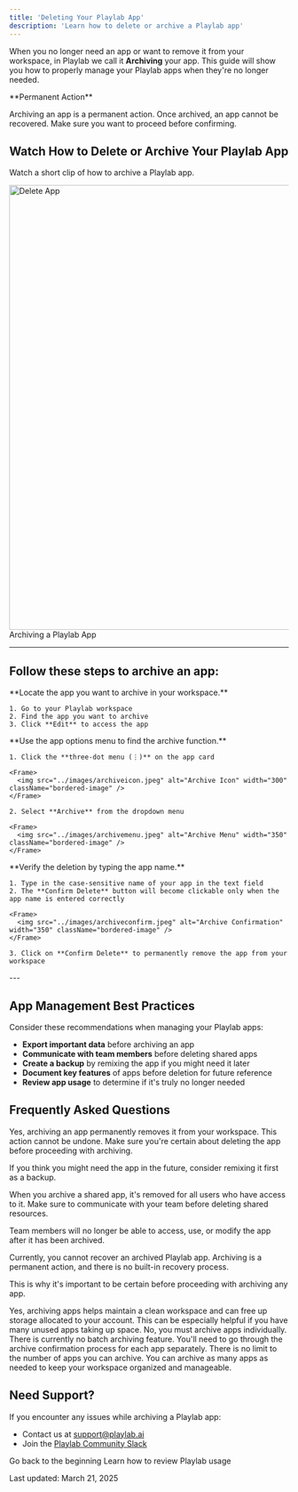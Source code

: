 ```yaml
---
title: 'Deleting Your Playlab App'
description: 'Learn how to delete or archive a Playlab app'
---
```

When you no longer need an app or want to remove it from your workspace, in Playlab we call it **Archiving** your app. This guide will show you how to properly manage your Playlab apps when they're no longer needed.

<Warning>
  **Permanent Action**
  
  Archiving an app is a permanent action. Once archived, an app cannot be recovered. Make sure you want to proceed before confirming.
</Warning>

## <Icon icon="video" size="24" className="inline-block align-text-bottom" /> Watch How to Delete or Archive Your Playlab App

Watch a short clip of how to archive a Playlab app.

<Frame>
  <img src="../images/delete.gif" alt="Delete App" width="800" className="bordered-image" />
  <figcaption>Archiving a Playlab App</figcaption>
</Frame>

---

## <Icon icon="arrow-right" size="24" className="inline-block align-text-bottom" /> Follow these steps to archive an app:

<Steps>
  <Step title="Navigate to Your App">
    **Locate the app you want to archive in your workspace.**
    
    1. Go to your Playlab workspace
    2. Find the app you want to archive
    3. Click **Edit** to access the app
  </Step>

  <Step title="Access Archive Option">
    **Use the app options menu to find the archive function.**
    
    1. Click the **three-dot menu (⋮)** on the app card
    
    <Frame>
      <img src="../images/archiveicon.jpeg" alt="Archive Icon" width="300" className="bordered-image" />
    </Frame>
    
    2. Select **Archive** from the dropdown menu
    
    <Frame>
      <img src="../images/archivemenu.jpeg" alt="Archive Menu" width="350" className="bordered-image" />
    </Frame>
  </Step>

  <Step title="Confirm Deletion">
    **Verify the deletion by typing the app name.**
    
    1. Type in the case-sensitive name of your app in the text field
    2. The **Confirm Delete** button will become clickable only when the app name is entered correctly
    
    <Frame>
      <img src="../images/archiveconfirm.jpeg" alt="Archive Confirmation" width="350" className="bordered-image" />
    </Frame>
    
    3. Click on **Confirm Delete** to permanently remove the app from your workspace
  </Step>
</Steps>
---

## <Icon icon="lightbulb-on" size="24" className="inline-block align-text-bottom" /> App Management Best Practices

Consider these recommendations when managing your Playlab apps:

- **Export important data** before archiving an app
- **Communicate with team members** before deleting shared apps
- **Create a backup** by remixing the app if you might need it later
- **Document key features** of apps before deletion for future reference
- **Review app usage** to determine if it's truly no longer needed

## <Icon icon="circle-question" size="24" className="inline-block align-text-bottom" /> Frequently Asked Questions

<Accordion title="Is app archiving permanent?">
  Yes, archiving an app permanently removes it from your workspace. This action cannot be undone. Make sure you're certain about deleting the app before proceeding with archiving.
  
  If you think you might need the app in the future, consider remixing it first as a backup.
</Accordion>

<Accordion title="What happens to shared apps when I archive them?">
  When you archive a shared app, it's removed for all users who have access to it. Make sure to communicate with your team before deleting shared resources.
  
  Team members will no longer be able to access, use, or modify the app after it has been archived.
</Accordion>

<Accordion title="Can I recover an archived app?">
  Currently, you cannot recover an archived Playlab app. Archiving is a permanent action, and there is no built-in recovery process.
  
  This is why it's important to be certain before proceeding with archiving any app.
</Accordion>

<Accordion title="Will archiving an app free up storage space?">
  Yes, archiving apps helps maintain a clean workspace and can free up storage allocated to your account. This can be especially helpful if you have many unused apps taking up space.
</Accordion>

<Accordion title="Can I archive multiple apps at once?">
  No, you must archive apps individually. There is currently no batch archiving feature. You'll need to go through the archive confirmation process for each app separately.
</Accordion>

<Accordion title="Is there a limit to how many apps I can archive?">
  There is no limit to the number of apps you can archive. You can archive as many apps as needed to keep your workspace organized and manageable.
</Accordion>

## <Icon icon="bullhorn" size="24" className="inline-block align-text-bottom" /> Need Support?

If you encounter any issues while archiving a Playlab app:

* Contact us at [support@playlab.ai](mailto:support@playlab.ai)
* Join the [Playlab Community Slack](https://join.slack.com/t/playlabcommunity/shared_invite/zt-31mhwj7nl-49e1Mw5fYpyHJGOFyDIFtA)

<CardGroup>
  <Card title="Back to Getting Started" icon="arrow-left" href="/getstarted/Getting Started" iconType="duotone">
    Go back to the beginning
  </Card>
  <Card title="Reviewing Playlab Activity" icon="magnifying-glass" href="/getstarted/Reviewing Activity" iconType="duotone">
    Learn how to review Playlab usage
  </Card>
</CardGroup>

Last updated: March 21, 2025